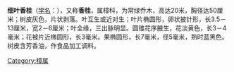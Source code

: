 {{Speciesbox 
| name = 細葉香桂
| genus = Cinnamomum
| species = subavenium
}}

'''细叶香桂'''（[[学名|学名]]：''{{lang|la|Cinnamomum subavenium}}''），又称'''香桂'''，属樟科，为常绿乔木，高达20米，胸径达50厘米；树皮灰色，片状剥落。叶互生或近对生；叶片椭圆形，卵状披针形，长3.5－13厘米，宽2－6厘米；叶全缘，三出脉明显。圆锥花序腋生，花淡黄色，长3－4毫米；花被片近椭圆形，长3毫米。果椭圆形，长7毫米，径5毫米，熟时蓝黑色。树皮含芳香油，作食品加工调料。
{{Taxonbar|from=Q5121028}}

[[Category:樟属|Category:樟属]]


{{plant-stub}}